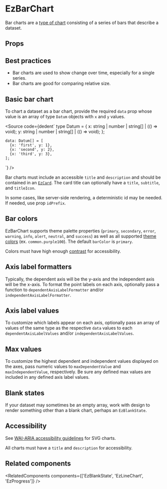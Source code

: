 
<Meta of={DefaultStories} name="Docs" />
<TableOfContents />

# EzBarChart

Bar charts are a [type of chart](https://help.flourish.studio/article/25-line-bar-and-pie-charts) consisting of a series of bars that describe a dataset.

<Primary />

## Props

<Controls of={DefaultStories.Default} sort="requiredFirst" />

## Best practices

- Bar charts are used to show change over time, especially for a single series.
- Bar charts are good for comparing relative size.

## Basic bar chart

To chart a dataset as a bar chart, provide the required `data` prop whose value is an array of type `Datum` objects with `x` and `y` values.

<Source
  code={dedent`
    type Datum = {
      x: string | number | string[] | (() => void);
      y: string | number | string[] | (() => void);
    };

    data: Datum[] = [
      {x: 'first', y: 1},
      {x: 'second', y: 2},
      {x: 'third', y: 3},
    ];

`}
/>

Bar charts must include an accessible `title` and `description` and should be contained in an [`EzCard`](?path=/docs/feedback-ezcard--docs). The card title can optionally have a `title`, `subtitle`, and `titleIcon`.

In some cases, like server-side rendering, a deterministic id may be needed. If needed, use prop `idPrefix`.

<Canvas of={DefaultStories.Default} />

## Bar colors

EzBarChart supports theme palette properties (`primary`, `secondary`, `error`, `warning`, `info`, `alert`, `neutral`, and `success`) as well as all supported [theme colors](?path=/docs/guides-theming--docs#colors) (ex. `common.purple100`). The default `barColor` is `primary`.

Colors must have high enough [contrast](https://webaim.org/resources/contrastchecker/) for accessibility.

<Unstyled>
  <EzAlert headline="Only a select handful of available colors are shown below. All theme properties and colors are supported." />
</Unstyled>

<Canvas>
  <Story of={ColorStories.PrimaryColor} meta={ColorStories} />
  <Story of={ColorStories.SecondaryColor} meta={ColorStories} />
  <Story of={ColorStories.NeutralColor} meta={ColorStories} />
  <Story of={ColorStories.CommonColor} meta={ColorStories} />
</Canvas>

## Axis label formatters

Typically, the dependent axis will be the y-axis and the independent axis will be the x-axis. To format the point labels on each axis, optionally pass a function to `dependentAxisLabelFormatter` and/or `independentAxisLabelFormatter`.

<Canvas>
  <Story
    of={AxisLabelFormatterStories.DependentAxisLabelFormatter}
    meta={AxisLabelFormatterStories}
  />
  <Story
    of={AxisLabelFormatterStories.IndependentAxisLabelFormatter}
    meta={AxisLabelFormatterStories}
  />
</Canvas>

## Axis label values

To customize which labels appear on each axis, optionally pass an array of values of the same type as the respective `data` values to each `dependentAxisLabelValues` and/or `independentAxisLabelValues`.

<Canvas>
  <Story of={AxisLabelValuesStories.DependentAxisLabelValues} meta={AxisLabelValuesStories} />
  <Story of={AxisLabelValuesStories.IndependentAxisLabelValues} meta={AxisLabelValuesStories} />
</Canvas>

## Max values

To customize the highest dependent and independent values displayed on the axes, pass numeric values to `maxDependentValue` and `maxIndependentValue`, respectively. Be sure any defined max values are included in any defined axis label values.

<Canvas>
  <Story of={MaxValueStories.MaxDependentValue} meta={MaxValueStories} />
  <Story of={MaxValueStories.MaxIndependentValue} meta={MaxValueStories} />
</Canvas>

## Blank states

If your dataset may sometimes be an empty array, work with design to render something other than a blank chart, perhaps an `EzBlankState`.

<Canvas of={BlankStateStories.BlankState} meta={BlankStateStories} />

## Accessibility

See [WAI-ARIA accessibility guidelines](https://www.w3.org/TR/2000/NOTE-SVG-access-20000807/#Equivalent) for SVG charts.

All charts must have a `title` and `description` for accessibility.

## Related components

<RelatedComponents components={['EzBlankState', 'EzLineChart', 'EzProgress']} />
